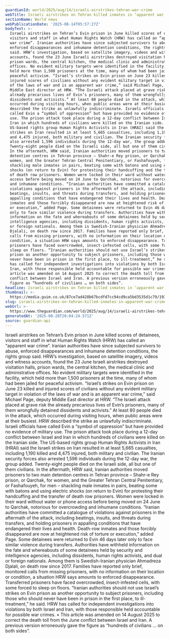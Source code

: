 ```yaml
---
guardianId: world/2025/aug/14/israeli-airstrikes-tehran-war-crime
webTitle: Israeli airstrikes on Tehran killed inmates in ‘apparent war crime’ – report
sectionName: World news
webPublicationDate: '2025-08-14T05:57:27Z'
bodyText: >-
  Israeli airstrikes on Tehran’s Evin prison in June killed scores of detainees,
  visitors and staff in what Human Rights Watch (HRW) has called an “apparent
  war crime”. Iranian authorities have since subjected survivors to abuse,
  enforced disappearances and inhumane detention conditions, the rights group
  said. HRW’s investigation, based on satellite imagery, videos and witness
  accounts, found the 23 June Israeli airstrikes destroyed visitation halls,
  prison wards, the central kitchen, the medical clinic and administrative
  offices. No evident military targets were identified in the facility, which
  held more than 1,500 prisoners at the time, many of whom had been jailed for
  peaceful activism. “Israel’s strikes on Evin prison on June 23 killed and
  injured scores of civilians without any evident military target in violation
  of the laws of war and is an apparent war crime,” said Michael Page, deputy
  Middle East director at HRW. “The Israeli attack placed at grave risk the
  already precarious lives of Evin’s prisoners, many of them wrongfully detained
  dissidents and activists.” At least 80 people died in the attack, which
  occurred during visiting hours, when public areas were at their busiest. HRW
  described the strike as unlawfully indiscriminate. Israeli officials have
  called Evin a “symbol of oppression” but have provided no evidence of military
  use. The prison attack took place during a 12-day conflict between Israel and
  Iran in which hundreds of civilians were killed on the Iranian side. The
  US-based rights group Human Rights Activists in Iran (HRAI) said the Israeli
  strikes on Iran resulted in at least 5,665 casualties, including 1,190 killed
  and 4,475 injured, both military and civilian. The Iranian security forces
  also arrested 1,596 individuals during the 12-day war, the group added.
  Twenty-eight people died on the Israeli side, all but one of them civilians.
  In the aftermath, HRW said, Iranian authorities moved prisoners to two main
  detention centres in Tehran province – Shahr-e Rey prison, or Qarchak, for
  women, and the Greater Tehran Central Penitentiary, or Fashafouyeh, for men –
  shackling male inmates in pairs, beating some with batons and using electric
  shocks (on return to Evin) for protesting their handcuffing and the transfer
  of death row prisoners. Women were locked in their ward without water or phone
  access before being moved on 24 June to Qarchak, notorious for overcrowding
  and inhumane conditions. “Iranian authorities have committed a catalogue of
  violations against prisoners in the aftermath of the attack, including
  beatings, insults, and threats during transfers, and holding prisoners in
  appalling conditions that have endangered their lives and health. Death-row
  inmates and those forcibly disappeared are now at heightened risk of torture
  or execution,” added Page. Some detainees were returned to Evin 46 days later
  only to face similar violence during transfers. Authorities have withheld
  information on the fate and whereabouts of some detainees held by security and
  intelligence agencies, including dissidents, human rights activists, and dual
  or foreign nationals. Among them is Swedish-Iranian physician Ahmadreza
  Djalali, on death row since 2017. Families have reported only brief, monitored
  calls from missing prisoners, with no information on their location or
  condition, a situation HRW says amounts to enforced disappearance. Transferred
  prisoners have faced overcrowded, insect-infested cells, with some forced to
  sleep on floors. “Iranian authorities should not use Israel’s strikes on Evin
  prison as another opportunity to subject prisoners, including those who should
  never have been in prison in the first place, to ill-treatment,” he said. HRW
  has called for independent investigations into violations by both Israel and
  Iran, with those responsible held accountable for possible war crimes. • This
  article was amended on 14 August 2025 to correct the death toll from the June
  conflict between Israel and Iran. A previous version erroneously gave the
  figure as “hundreds of civilians … on both sides”.
headline: Israeli airstrikes on Tehran killed inmates in ‘apparent war crime’ – report
thumbnail: >-
  https://media.guim.co.uk/87ce7ad428b67bcdfd7cc94cd9ca5bd3535d1c79/193_0_2501_2000/500.jpg
slug: israeli-airstrikes-on-tehran-killed-inmates-in-apparent-war-crime-report
webUrl: >-
  https://www.theguardian.com/world/2025/aug/14/israeli-airstrikes-tehran-war-crime
generatedAt: '2025-08-28T20:04:24.571Z'
source: guardian-api
---
```

Israeli airstrikes on Tehran’s Evin prison in June killed scores of detainees, visitors and staff in what Human Rights Watch (HRW) has called an “apparent war crime”. Iranian authorities have since subjected survivors to abuse, enforced disappearances and inhumane detention conditions, the rights group said. HRW’s investigation, based on satellite imagery, videos and witness accounts, found the 23 June Israeli airstrikes destroyed visitation halls, prison wards, the central kitchen, the medical clinic and administrative offices. No evident military targets were identified in the facility, which held more than 1,500 prisoners at the time, many of whom had been jailed for peaceful activism. “Israel’s strikes on Evin prison on June 23 killed and injured scores of civilians without any evident military target in violation of the laws of war and is an apparent war crime,” said Michael Page, deputy Middle East director at HRW. “The Israeli attack placed at grave risk the already precarious lives of Evin’s prisoners, many of them wrongfully detained dissidents and activists.” At least 80 people died in the attack, which occurred during visiting hours, when public areas were at their busiest. HRW described the strike as unlawfully indiscriminate. Israeli officials have called Evin a “symbol of oppression” but have provided no evidence of military use. The prison attack took place during a 12-day conflict between Israel and Iran in which hundreds of civilians were killed on the Iranian side. The US-based rights group Human Rights Activists in Iran (HRAI) said the Israeli strikes on Iran resulted in at least 5,665 casualties, including 1,190 killed and 4,475 injured, both military and civilian. The Iranian security forces also arrested 1,596 individuals during the 12-day war, the group added. Twenty-eight people died on the Israeli side, all but one of them civilians. In the aftermath, HRW said, Iranian authorities moved prisoners to two main detention centres in Tehran province – Shahr-e Rey prison, or Qarchak, for women, and the Greater Tehran Central Penitentiary, or Fashafouyeh, for men – shackling male inmates in pairs, beating some with batons and using electric shocks (on return to Evin) for protesting their handcuffing and the transfer of death row prisoners. Women were locked in their ward without water or phone access before being moved on 24 June to Qarchak, notorious for overcrowding and inhumane conditions. “Iranian authorities have committed a catalogue of violations against prisoners in the aftermath of the attack, including beatings, insults, and threats during transfers, and holding prisoners in appalling conditions that have endangered their lives and health. Death-row inmates and those forcibly disappeared are now at heightened risk of torture or execution,” added Page. Some detainees were returned to Evin 46 days later only to face similar violence during transfers. Authorities have withheld information on the fate and whereabouts of some detainees held by security and intelligence agencies, including dissidents, human rights activists, and dual or foreign nationals. Among them is Swedish-Iranian physician Ahmadreza Djalali, on death row since 2017. Families have reported only brief, monitored calls from missing prisoners, with no information on their location or condition, a situation HRW says amounts to enforced disappearance. Transferred prisoners have faced overcrowded, insect-infested cells, with some forced to sleep on floors. “Iranian authorities should not use Israel’s strikes on Evin prison as another opportunity to subject prisoners, including those who should never have been in prison in the first place, to ill-treatment,” he said. HRW has called for independent investigations into violations by both Israel and Iran, with those responsible held accountable for possible war crimes. • This article was amended on 14 August 2025 to correct the death toll from the June conflict between Israel and Iran. A previous version erroneously gave the figure as “hundreds of civilians … on both sides”.
